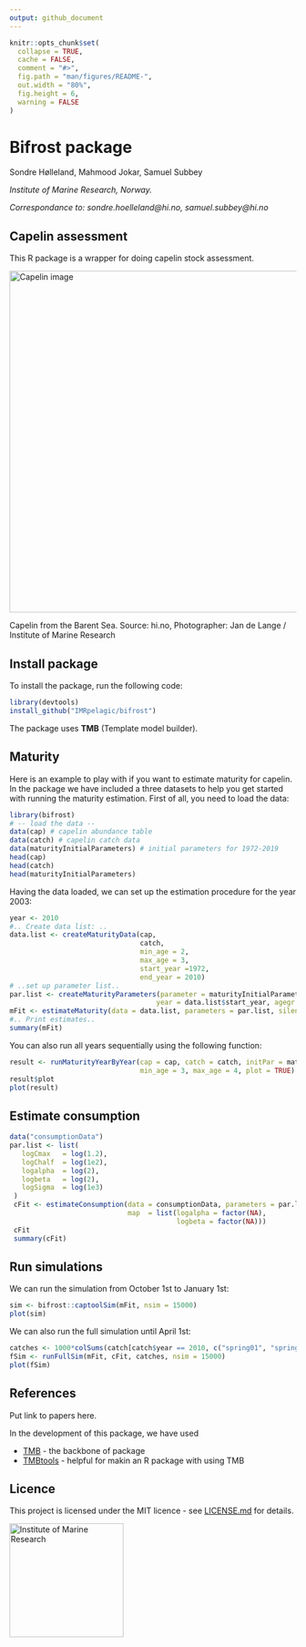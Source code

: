 ```yaml
---
output: github_document
---
```


<!-- README.md is generated from README.Rmd. Please edit that file -->

```r
knitr::opts_chunk$set(
  collapse = TRUE,
  cache = FALSE,
  comment = "#>",
  fig.path = "man/figures/README-",
  out.width = "80%",
  fig.height = 6,
  warning = FALSE
)
```

# Bifrost package
Sondre Hølleland, Mahmood Jokar, Samuel Subbey
<!-- badges: start -->
<!-- badges: end -->


*Institute of Marine Research, Norway.* 

*Correspondance to: sondre.hoelleland@hi.no, samuel.subbey@hi.no* 
 
## Capelin assessment

This R package is a wrapper for doing capelin stock assessment. 


<img src="https://www.hi.no/resources/imr/HI-027799.jpg/articleimg"
alt="Capelin image" width="600"/>

Capelin from the Barent Sea. Source: hi.no,  Photographer: Jan de Lange / Institute of Marine Research


## Install package

To install the package, run the following code: 

```r
library(devtools)
install_github("IMRpelagic/bifrost")
```
The package uses **TMB** (Template model builder). 

## Maturity 
Here is an example to play with if you want to estimate maturity for capelin. In the package we have included a three datasets to help you get started with running the maturity estimation. First of all, you need to load the data:
```r
library(bifrost)
# -- load the data --
data(cap) # capelin abundance table
data(catch) # capelin catch data
data(maturityInitialParameters) # initial parameters for 1972-2019
head(cap)
head(catch)
head(maturityInitialParameters)
```

Having the data loaded, we can set up the estimation procedure for the year 2003:
```r
year <- 2010
#.. Create data list: ..
data.list <- createMaturityData(cap,
                                catch,
                                min_age = 2,
                                max_age = 3,
                                start_year =1972,
                                end_year = 2010)
# ..set up parameter list..
par.list <- createMaturityParameters(parameter = maturityInitialParameters,
                                    year = data.list$start_year, agegr = "2-3")
mFit <- estimateMaturity(data = data.list, parameters = par.list, silent =TRUE)
#.. Print estimates.. 
summary(mFit)
```

You can also run all years sequentially using the following function: 
```r
result <- runMaturityYearByYear(cap = cap, catch = catch, initPar = maturityInitialParameters,
                                min_age = 3, max_age = 4, plot = TRUE)
result$plot
plot(result)
```

## Estimate consumption
```r
data("consumptionData")
par.list <- list(
   logCmax   = log(1.2),
   logChalf  = log(1e2),
   logalpha  = log(2),
   logbeta   = log(2),
   logSigma  = log(1e3)
 )
 cFit <- estimateConsumption(data = consumptionData, parameters = par.list, silent =TRUE,
                             map  = list(logalpha = factor(NA),
                                         logbeta = factor(NA)))
 cFit
 summary(cFit)
```


## Run simulations
We can run the simulation from October 1st to January 1st:
```r
sim <- bifrost::captoolSim(mFit, nsim = 15000)
plot(sim)
```

We can also run the full simulation until April 1st:
```r
catches <- 1000*colSums(catch[catch$year == 2010, c("spring01", "spring05", "spring04")])
fSim <- runFullSim(mFit, cFit, catches, nsim = 15000)
plot(fSim)
```


## References

Put link to papers here.

In the development of this package, we have used 

- [TMB](https://github.com/kaskr/adcomp) - the backbone of package
- [TMBtools](https://github.com/mlysy/TMBtools) - helpful for makin an R package with using TMB


## Licence
This project is licensed under the MIT licence - see [LICENSE.md](LICENSE.md) for details. 

<img src="https://www.hi.no/en/hi/resources/layout/HI-logo-farger-engelsk.svg/original"
alt="Institute of Marine Research" width="200"/>

